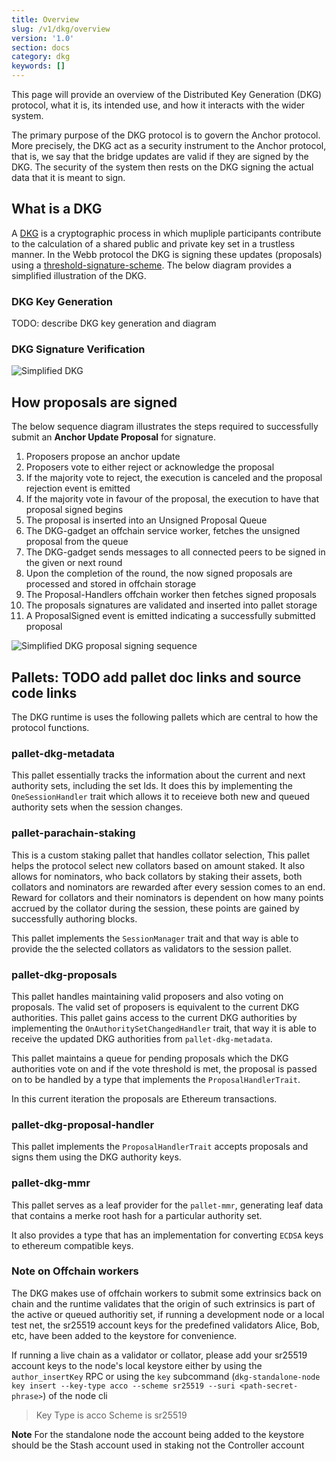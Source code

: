 ```yaml
---
title: Overview
slug: /v1/dkg/overview
version: '1.0'
section: docs
category: dkg
keywords: []
---
```


This page will provide an overview of the Distributed Key Generation (DKG) protocol, what it is, its intended use, and how it interacts with the wider system.

The primary purpose of the DKG protocol is to govern the Anchor protocol. More precisely, the DKG act as a security instrument to the Anchor protocol, that is,
we say that the bridge updates are valid if they are signed by the DKG. The security of the system then rests on the DKG signing the actual data that it is meant to sign.

## What is a DKG

A [DKG](https://en.wikipedia.org/wiki/Distributed_key_generation) is a cryptographic process in which mupliple participants contribute to the calculation of a shared public and private key set in a trustless manner. In
the Webb protocol the DKG is signing these updates (proposals) using a [threshold-signature-scheme](https://en.wikipedia.org/wiki/Threshold_cryptosystem). The below diagram provides a simplified illustration of the DKG.

### DKG Key Generation

TODO: describe DKG key generation and diagram

### DKG Signature Verification

![Simplified DKG](../../../../src/images/docs/dkg/simplified_dkg_signing.png)

## How proposals are signed

The below sequence diagram illustrates the steps required to successfully submit an **Anchor Update Proposal** for signature.

1. Proposers propose an anchor update
2. Proposers vote to either reject or acknowledge the proposal
3. If the majority vote to reject, the execution is canceled and the proposal rejection event is emitted
4. If the majority vote in favour of the proposal, the execution to have that proposal signed begins
5. The proposal is inserted into an Unsigned Proposal Queue
6. The DKG-gadget an offchain service worker, fetches the unsigned proposal from the queue
7. The DKG-gadget sends messages to all connected peers to be signed in the given or next round
8. Upon the completion of the round, the now signed proposals are processed and stored in offchain storage
9. The Proposal-Handlers offchain worker then fetches signed proposals
10. The proposals signatures are validated and inserted into pallet storage
11. A ProposalSigned event is emitted indicating a successfully submitted proposal

![Simplified DKG proposal signing sequence](../../../../src/images/docs/dkg/dkg_proposal_signing_sequence.png)

## Pallets: TODO add pallet doc links and source code links

The DKG runtime is uses the following pallets which are central to how the protocol functions.

### pallet-dkg-metadata

This pallet essentially tracks the information about the current and next authority sets, including the set Ids.
It does this by implementing the `OneSessionHandler` trait which allows it to receieve both new and queued authority sets when the session changes.

### pallet-parachain-staking

This is a custom staking pallet that handles collator selection, This pallet helps the protocol select new collators based on amount staked.
It also allows for nominators, who back collators by staking their assets, both collators and nominators are rewarded after every session comes to an end.
Reward for collators and their nominators is dependent on how many points accrued by the collator during the session,
these points are gained by successfully authoring blocks.

This pallet implements the `SessionManager` trait and that way is able to provide the the selected collators as validators to the session pallet.

### pallet-dkg-proposals

This pallet handles maintaining valid proposers and also voting on proposals.
The valid set of proposers is equivalent to the current DKG authorities. This pallet gains access to the current DKG authorities by
implementing the `OnAuthoritySetChangedHandler` trait, that way it is able to receive the updated DKG authorities from `pallet-dkg-metadata`.

This pallet maintains a queue for pending proposals which the DKG authorities vote on and if the vote threshold is met, the proposal is passed on to be handled
by a type that implements the `ProposalHandlerTrait`.

In this current iteration the proposals are Ethereum transactions.

### pallet-dkg-proposal-handler

This pallet implements the `ProposalHandlerTrait` accepts proposals and signs them using the DKG authority keys.

### pallet-dkg-mmr

This pallet serves as a leaf provider for the `pallet-mmr`, generating leaf data that contains a merke root hash for a particular authority set.

It also provides a type that has an implementation for converting `ECDSA` keys to ethereum compatible keys.

### Note on Offchain workers

The DKG makes use of offchain workers to submit some extrinsics back on chain and the runtime validates that the origin of such extrinsics is part of the active or queued authoritiy set, if running a development node or a local test net, the sr25519 account keys
for the predefined validators Alice, Bob, etc, have been added to the keystore for convenience.

If running a live chain as a validator or collator, please add your sr25519 account keys to the node's local keystore either by using the `author_insertKey` RPC or using the `key` subcommand (`dkg-standalone-node key insert --key-type acco --scheme sr25519 --suri <path-secret-phrase>`) of the node cli

> Key Type is acco
> Scheme is sr25519

**Note**
For the standalone node the account being added to the keystore should be the Stash account used in staking not the Controller account
